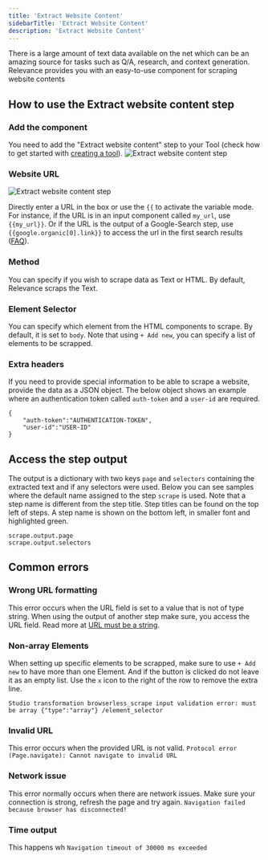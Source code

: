```yaml
---
title: 'Extract Website Content'
sidebarTitle: 'Extract Website Content'
description: 'Extract Website Content'
---
```

There is a large amount of text data available on the net which can be an amazing source for tasks such as Q/A, research,
and context generation. Relevance provides you with an easy-to-use component for scraping website contents

## How to use the Extract website content step

### Add the component
You need to add the "Extract website content" step to your Tool (check how to get started with 
[creating a tool](/build-custom-tools/tool-steps/getting-started)).
![Extract website content step](/images/build-custom-tools/tool-step/web-scraping-get-started.png)

### Website URL

![Extract website content step](/images/build-custom-tools/tool-step/web-scraping-fields.png)

Directly enter a URL in the box or use the `{{` to activate the variable mode. For instance, if the URL is in an input
component called `my_url`, use `{{my_url}}`. Or if the URL is the output of a Google-Search step, use `{{google.organic[0].link}}`
to access the url in the first search results ([FAQ](/build-custom-tools/faq#error-url-issue)).

### Method
You can specify if you wish to scrape data as Text or HTML. By default, Relevance scraps the Text.

### Element Selector
You can specify which element from the HTML components to scrape. By default, it is set to `body`.
Note that using `+ Add new`, you can specify a list of elements to be scrapped.

### Extra headers
If you need to provide special information to be able to scrape a website, provide the data as a JSON object.
The below object shows an example where an authentication token called `auth-token` and a `user-id` are required.

```
{
    "auth-token":"AUTHENTICATION-TOKEN",
    "user-id":"USER-ID"
}
```

<Snippet file="components/tools/step-general.mdx" />

## Access the step output
The output is a dictionary with two keys `page` and `selectors` containing the extracted text and if any selectors were used.
Below you can see samples where the default name assigned to the step `scrape` is used.
Note that a step name is different from the step title. Step titles can be found on the top left
of steps. A step name is shown on the bottom left, in smaller font and highlighted green.

```
scrape.output.page
scrape.output.selectors
```


## Common errors
### Wrong URL formatting
This error occurs when the URL field is set to a value that is not of type string. When using the output of another
step make sure, you access the URL field. Read more at [URL must be a string](/build-custom-tools/faq#error-url-issue).

### Non-array Elements
When setting up specific elements to be scrapped, make sure to use `+ Add new` to have more than one Element. And if the
button is clicked do not leave it as an empty list. Use the `x` icon to the right of the row to remove the extra line.

```
Studio transformation browserless_scrape input validation error: must be array {"type":"array"} /element_selector
```

### Invalid URL
This error occurs when the provided URL is not valid.
```Protocol error (Page.navigate): Cannot navigate to invalid URL```

### Network issue
This error normally occurs when there are network issues. Make sure your connection is strong, refresh the page and try again.
```Navigation failed because browser has disconnected!```

### Time output
This happens wh
```Navigation timeout of 30000 ms exceeded```